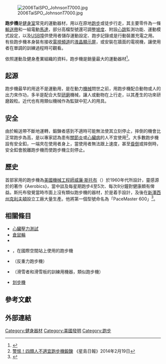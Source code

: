 [[File:2006TaiSPO_JohnsonT7000.jpg|thumb]]

'''跑步機'''是[[健身室|健身室]]常見的運動器材，用以在原地[[跑步|跑步]]或徒步行走，其主要零件為一條[[輸送帶|輸送帶]]和一組電動[[馬達|馬達]]，部分高檔型號還可調整[[坡度|坡度]]、附設[[心跳|心跳]]監測功能、運動模式設定，以及[[USB|USB埠]]供使用者儲存運動設定、跑步記錄或是行動裝置充電之用。有些跑步機本身裝有接收[[電視頻道|電視頻道]]的[[液晶顯示屏|液晶顯示屏]]，或安裝在牆面的電視機，讓使用者在單調的訓練過程時可觀看。

依照運動及健身產業組織的資料，跑步機是銷量最大的運動器材<ref>{{cite web|first=Cameron|last=Jacobs|title=Sports and Fitness Industry Surpasses $84 Billion in Wholesale Sales |url=http://www.sfia.org/press/706_Sports-and-Fitness-Industry-Surpasses-$84-Billion-in-Wholesale-Sales/|publisher=[Sports and Fitness Industry Association]|date=2015-04-20 |accessdate=2016-07-09}}</ref>。

==起源==
跑步機最早的用途不是運動用，是在動力[[機械|機械]]問世之前，用跑步機配合動物或人的出力來作功，多半是配合大型[[研磨|研磨]]機械，讓人或動物在{{le|踏輪|treadwheel}}上行走，以其產生的功來研磨穀粒。近代也有用類似機械作為監獄中犯人{{le|刑事勞動|Penal labour}}的用具。

==安全==
由於輸送帶不斷地運轉，鍛鍊者感到不適時可能無法使其立刻停止，摔倒的機會比正常跑步為高，是以專家認為患有[[關節炎|關節炎]]或[[心臟病|心臟病]]的人不宜使用<ref>[http://ny.stgloballink.com/health_JS/2014/0219/59393.shtml 警惕！四類人不適宜跑步機鍛鍊] {{Wayback|url=http://ny.stgloballink.com/health_JS/2014/0219/59393.shtml |date=20140528010145 }}《星島日報》2014年2月19日</ref>。大多數跑步機設有安全釦，一端夾在使用者身上，當使用者無法跟上速度，甚至[[昏倒|昏倒]]或摔倒時，安全釦會脫離跑步機而使跑步機立刻停止。

==歷史==
首部家用的跑步機為[[美國|美國]][[機械工程師|機械工程師]][[威廉·斯托布|威廉·斯托布]]（{{lang|en|William Edward Staub}}）於1960年代所設計，靈感源於{{link-en|肯尼斯·H·庫珀|Kenneth H. Cooper}}的著作《Aerobics》，當中談及每星期跑步4至5次、每次8分鐘對健康頗有俾益。斯托布發覺當時市面上沒有類似跑步機的器材，於是着手設計，及後在[[新澤西州|新澤西州]][[克利夫頓_(新澤西州)|克利夫頓]]設立工廠大量生產。他將第一個型號命名為「PaceMaster 600」<ref name=nj>{{cite news|first=Jay|last=Levin|title=William Staub of Clifton, developer of first home treadmill, dies at 96|url=http://www.northjersey.com/clifton/William_Staub_of_Clifton_developer_of_first_home_treadmill_dies_at_96.html?page=all|work=Bergen Record|publisher=NJ.com|date=2012-06-23|accessdate=2012-07-26|deadurl=yes|archiveurl=https://web.archive.org/web/20130818224930/http://www.northjersey.com/clifton/William_Staub_of_Clifton_developer_of_first_home_treadmill_dies_at_96.html?page=all|archivedate=2013-08-18}}</ref>。

==相關條目==
<!--{{commonscat|Treadmills}}
*{{link-en||Bicycle and motorcycle dynamics|Bicycle riding on a treadmill}}-->
*[[心臟壓力測試|心臟壓力測試]]
*[[倉鼠輪|倉鼠輪]]
*{{link-en|Naturmobil|Naturmobil}}
*{{link-en|具有隔振穩定性的跑步機|Treadmill with Vibration Isolation Stabilization}}，在國際空間站上使用的跑步機
*{{link-en|AlterG|AlterG}}（反重力跑步機）
*{{link-en|Endless slope|Endless slope}}（滑雪者和滑雪板的訓練用機器，類似跑步機）
*[[划步機|划步機]]

==參考文獻==
{{reflist}}

== 外部連結 ==
{{Commons category}}

[[Category:健身器材|Category:健身器材]]
[[Category:美國發明|Category:美國發明]]
[[Category:跑步|Category:跑步]]